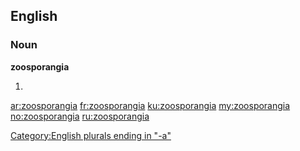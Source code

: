 ==English==

===Noun===
'''zoosporangia'''

# {{plural of|[[zoosporangium]]}}

[[Category:English plurals ending in "-a"]]

[[ar:zoosporangia]]
[[fr:zoosporangia]]
[[ku:zoosporangia]]
[[my:zoosporangia]]
[[no:zoosporangia]]
[[ru:zoosporangia]]